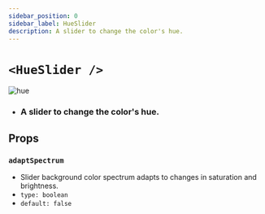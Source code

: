 ```yaml
---
sidebar_position: 0
sidebar_label: HueSlider
description: A slider to change the color's hue.
---
```


# `<HueSlider />`

![hue](../../../../../images/hue.png)

- ### A slider to change the color's hue.

## Props

### `adaptSpectrum`

- Slider background color spectrum adapts to changes in saturation and brightness.
- `type: boolean`
- `default: false`


<SliderProps />
